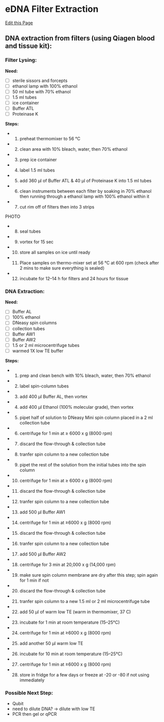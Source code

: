 # eDNA Filter Extraction

[Edit this Page](https://github.com/remygatins/GatinsLab/blob/main/lab_molec_eDNA_extraction.qmd)


## DNA extraction from filters (using Qiagen blood and tissue kit):

### Filter Lysing:

**Need:**

- [ ] sterile sissors and forcepts
- [ ] ethanol lamp with 100% ethanol
- [ ] 50 ml tube with 70% ethanol
- [ ] 1.5 ml tubes
- [ ] ice container
- [ ] Buffer ATL
- [ ] Proteinase K

**Steps:**

- 1. preheat thermomixer to 56 °C
- 2. clean area with 10% bleach, water, then 70% ethanol
- 3. prep ice container
- 4. label 1.5 ml tubes
- 5. add 360 µl of Buffer ATL & 40 µl of Proteinase K into 1.5 ml tubes
- 6. clean instruments between each filter by soaking in 70% ethanol then running through a ethanol lamp with 100% ethanol within it
- 7. cut rim off of filters then into 3 strips

PHOTO

- 8. seal tubes
- 9. vortex for 15 sec
- 10. store all samples on ice until ready
- 11. Place samples on thermo-mixer set at 56 °C at 600 rpm (check after 2 mins to make sure everything is sealed)
- 12. incubate for 12–14 h for filters and 24 hours for tissue

### DNA Extraction:

**Need:**

- [ ] Buffer AL
- [ ] 100% ethanol
- [ ] DNeasy spin columns
- [ ] collection tubes
- [ ] Buffer AW1
- [ ] Buffer AW2
- [ ] 1.5 or 2 ml microcentrifuge tubes
- [ ] warmed 1X low TE buffer

**Steps:**

- 1. prep and clean bench with 10% bleach, water, then 70% ethanol
- 2. label spin-column tubes
- 3. add 400 μl Buffer AL, then vortex
- 4. add 400 μl Ethanol (100% molecular grade), then vortex
- 5. pipet half of solution to DNeasy Mini spin column placed in a 2 ml collection tube
- 6. centrifuge for 1 min at ≥ 6000 x g (8000 rpm)
- 7. discard the flow-through & collection tube
- 8. tranfer spin column to a new collection tube
- 9. pipet the rest of the solution from the initial tubes into the spin column
- 10. centrifuge for 1 min at ≥ 6000 x g (8000 rpm)
- 11. discard the flow-through & collection tube
- 12. tranfer spin column to a new collection tube
- 13. add 500 μl Buffer AW1
- 14. centrifuge for 1 min at ≥6000 x g (8000 rpm)
- 15. discard the flow-through & collection tube
- 16. tranfer spin column to a new collection tube
- 17. add 500 μl Buffer AW2
- 18. centrifuge for 3 min at 20,000 x g (14,000 rpm)
- 19. make sure spin column membrane are dry after this step; spin again for 1 min if not
- 20. discard the flow-through & collection tube
- 21. tranfer spin column to a new 1.5 ml or 2 ml microcentrifuge tube
- 22. add 50 μl of warm low TE (warm in thermomixer, 37 C)
- 23. incubate for 1 min at room temperature (15–25°C)
- 24. centrifuge for 1 min at ≥6000 x g (8000 rpm)
- 25. add another 50 μl warm low TE
- 26. incubate for 10 min at room temperature (15–25°C)
- 27. centrifuge for 1 min at ≥6000 x g (8000 rpm)
- 28. store in fridge for a few days or freeze at -20 or -80 if not using immediately 

### Possible Next Step:

- Qubit
- need to dilute DNA? -> dilute with low TE
- PCR then gel or qPCR
